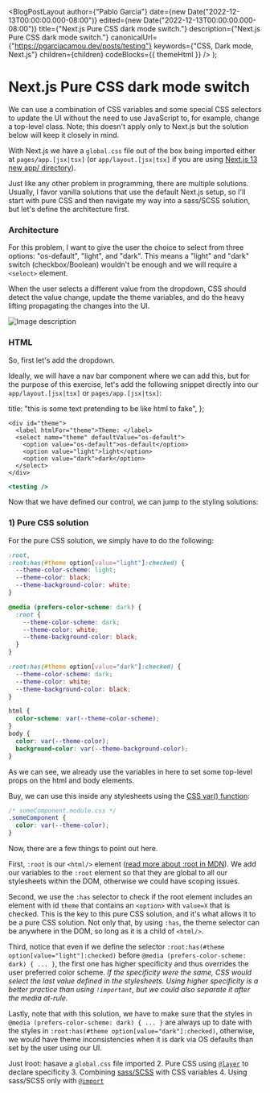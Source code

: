 
  <BlogPostLayout
    author={"Pablo Garcia"}
    date={new Date("2022-12-13T00:00:00.000-08:00")}
    edited={new Date("2022-12-13T00:00:00.000-08:00")}
    title={"Next.js Pure CSS dark mode switch."}
    description={"Next.js Pure CSS dark mode switch."}
    canonicalUrl={"https://pgarciacamou.dev/posts/testing"}
    keywords={"CSS, Dark mode, Next.js"}
    children={children}
    codeBlocks={{ themeHtml }}
  />
);

# Next.js Pure CSS dark mode switch

We can use a combination of CSS variables and some special CSS selectors to update the UI without the need to use JavaScript to, for example, change a top-level class. Note; this doesn't apply only to Next.js but the solution below will keep it closely in mind.

With Next.js we have a `global.css` file out of the box being imported either at `pages/app.[jsx|tsx]` (or `app/layout.[jsx|tsx]` if you are using [Next.js 13 new app/ directory](https://nextjs.org/blog/next-13#new-app-directory-beta)).

Just like any other problem in programming, there are multiple solutions. Usually, I favor vanilla solutions that use the default Next.js setup, so I'll start with pure CSS and then navigate my way into a sass/SCSS solution, but let's define the architecture first.

### Architecture

For this problem, I want to give the user the choice to select from three options: "os-default", "light", and "dark". This means a "light" and "dark" switch (checkbox/Boolean) wouldn't be enough and we will require a `<select>` element.

When the user selects a different value from the dropdown, CSS should detect the value change, update the theme variables, and do the heavy lifting propagating the changes into the UI.

![Image description](https://dev-to-uploads.s3.amazonaws.com/uploads/articles/39urtysncdsmbi2se4c8.png)

### HTML

So, first let's add the dropdown.

Ideally, we will have a nav bar component where we can add this, but for the purpose of this exercise, let's add the following snippet directly into our `app/layout.[jsx|tsx]` or `pages/app.[jsx|tsx]`:

  title: "this is some text <span> pretending to be <html> like html to fake",
};

```jsx#themeHtml
<div id="theme">
  <label htmlFor="theme">Theme: </label>
  <select name="theme" defaultValue="os-default">
    <option value="os-default">os-default</option>
    <option value="light">light</option>
    <option value="dark">dark</option>
  </select>
</div>
```

```jsx
<testing />
```

Now that we have defined our control, we can jump to the styling solutions:

### 1) Pure CSS solution

For the pure CSS solution, we simply have to do the following:

```css
:root,
:root:has(#theme option[value="light"]:checked) {
  --theme-color-scheme: light;
  --theme-color: black;
  --theme-background-color: white;
}

@media (prefers-color-scheme: dark) {
  :root {
    --theme-color-scheme: dark;
    --theme-color: white;
    --theme-background-color: black;
  }
}

:root:has(#theme option[value="dark"]:checked) {
  --theme-color-scheme: dark;
  --theme-color: white;
  --theme-background-color: black;
}

html {
  color-scheme: var(--theme-color-scheme);
}
body {
  color: var(--theme-color);
  background-color: var(--theme-background-color);
}
```

As we can see, we already use the variables in here to set some top-level props on the html and body elements.

Buy, we can use this inside any stylesheets using the [CSS var() function](https://developer.mozilla.org/en-US/docs/Web/CSS/var):

```css
/* someComponent.module.css */
.someComponent {
  color: var(--theme-color);
}
```

Now, there are a few things to point out here.

First, `:root` is our `<html/>` element ([read more about :root in MDN](https://developer.mozilla.org/en-US/docs/Web/CSS/:root)). We add our variables to the `:root` element so that they are global to all our stylesheets within the DOM, otherwise we could have scoping issues.

Second, we use the `:has` selector to check if the root element includes an element with id `theme` that contains an `<option>` with `value=X` that is checked. This is the key to this pure CSS solution, and it's what allows it to be a pure CSS solution. Not only that, by using `:has`, the theme selector can be anywhere in the DOM, so long as it is a child of `<html/>`.

Third, notice that even if we define the selector `:root:has(#theme option[value="light"]:checked)` before `@media (prefers-color-scheme: dark) { ... }`, the first one has higher specificity and thus overrides the user preferred color scheme. _If the specificity were the same, CSS would select the last value defined in the stylesheets. Using higher specificity is a better practice than using `!important`, but we could also separate it after the media at-rule._

Lastly, note that with this solution, we have to make sure that the styles in `@media (prefers-color-scheme: dark) { ... }` are always up to date with the styles in `:root:has(#theme option[value="dark"]:checked)`, otherwise, we would have theme inconsistencies when it is dark via OS defaults than set by the user using our UI.

Just lroot: hasave a `global.css` file imported 2. Pure CSS using [`@layer`](https://developer.mozilla.org/en-US/docs/Web/CSS/@layer) to declare specificity 3. Combining [sass/SCSS](https://nextjs.org/docs/basic-features/built-in-css-support#sass-support) with CSS variables 4. Using sass/SCSS only with [`@import`](https://sass-lang.com/documentation/at-rules/import)
